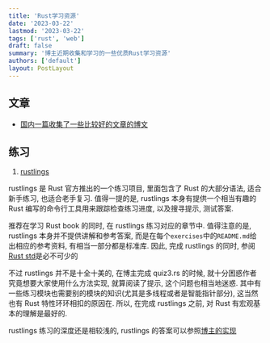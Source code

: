 ```yaml
---
title: 'Rust学习资源'
date: '2023-03-22'
lastmod: '2023-03-22'
tags: ['rust', 'web']
draft: false
summary: '博主近期收集和学习的一些优质Rust学习资源'
authors: ['default']
layout: PostLayout
---
```


## 文章

- [国内一篇收集了一些比较好的文章的博文](https://www.cnblogs.com/dou-fu-gan/p/15846306.html)

## 练习

1. [rustlings](https://github.com/rust-lang/rustlings)

rustlings 是 Rust 官方推出的一个练习项目, 里面包含了 Rust 的大部分语法, 适合新手练习, 也适合老手复习. 值得一提的是, rustlings 本身有提供一个相当有趣的 Rust 编写的命令行工具用来跟踪检查练习进度, 以及搜寻提示, 测试答案.

推荐在学习 Rust book 的同时, 在 rustlings 练习对应的章节中. 值得注意的是, rustlings 本身并不提供讲解和参考答案, 而是在每个`exercises`中的`README.md`给出相应的参考资料, 有相当一部分都是标准库. 因此, 完成 rustlings 的同时, 参阅[Rust std](https://doc.rust-lang.org/std/)是必不可少的

不过 rustlings 并不是十全十美的, 在博主完成 quiz3.rs 的时候, 就十分困惑作者究竟想要大家使用什么方法实现, 就算阅读了提示, 这个问题也相当地迷惑. 其中有一些练习模块也需要别的模块的知识(尤其是多线程或者是智能指针部分), 这当然也有 Rust 特性环环相扣的原因在. 所以, 在完成 rustlings 之前, 对 Rust 有宏观基本的理解是最好的.

rustlings 练习的深度还是相较浅的, rustlings 的答案可以参照[博主的实现](https://github.com/GreedyEchiduna/rustlings/tree/my_answer)
